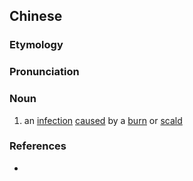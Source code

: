 ==Chinese==
{{zh-forms}}

===Etymology===
{{zh-compound|火|毒|fire|toxin}}

===Pronunciation===
{{zh-pron
|m=huǒdú
|c=fo2 duk6
|cat=n
}}

===Noun===
{{zh-noun}}

# {{lb|zh|Chinese medicine}} an [[infection]] [[caused]] by a [[burn]] or [[scald]]

===References===
* {{cite-web
|url=http://www.jcimjournal.com/fulltext2.aspx?articleID=jcim20090415
|title=Studies in translating terms from Chinese Medicine
|work=Journal of Chinese Integrative Medicine
|language=Mandarin/English
|accessdate=2009-07-05}}
